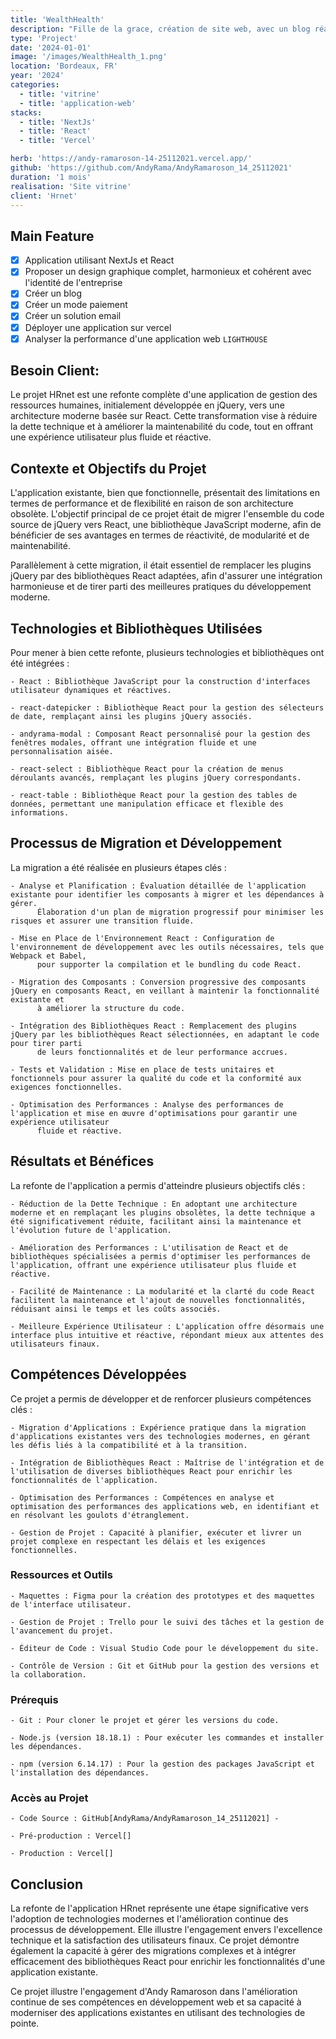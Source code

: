 ```yaml
---
title: 'WealthHealth'
description: "Fille de la grace, création de site web, avec un blog réalisait avec NextJs et React"
type: 'Project'
date: '2024-01-01'
image: '/images/WealthHealth_1.png'
location: 'Bordeaux, FR'
year: '2024'
categories:
  - title: 'vitrine'
  - title: 'application-web'
stacks:
  - title: 'NextJs'
  - title: 'React'
  - title: 'Vercel'

herb: 'https://andy-ramaroson-14-25112021.vercel.app/'
github: 'https://github.com/AndyRama/AndyRamaroson_14_25112021'
duration: '1 mois'
realisation: 'Site vitrine'
client: 'Hrnet'
---
```


## Main Feature

- [x] Application utilisant NextJs et React
- [x] Proposer un design graphique complet, harmonieux et cohérent avec l'identité de l'entreprise
- [x] Créer un blog
- [x] Créer un mode paiement
- [x] Créer un solution email
- [x] Déployer une application sur vercel
- [x] Analyser la performance d'une application web `LIGHTHOUSE`

## Besoin Client:

Le projet HRnet est une refonte complète d'une application de gestion des ressources humaines, initialement développée en jQuery, 
vers une architecture moderne basée sur React. Cette transformation vise à réduire la dette technique et à améliorer la maintenabilité du code,
tout en offrant une expérience utilisateur plus fluide et réactive.

## Contexte et Objectifs du Projet

L'application existante, bien que fonctionnelle, présentait des limitations en termes de performance et de flexibilité en raison de son architecture
obsolète. L'objectif principal de ce projet était de migrer l'ensemble du code source de jQuery vers React, une bibliothèque JavaScript moderne, afin 
de bénéficier de ses avantages en termes de réactivité, de modularité et de maintenabilité.

Parallèlement à cette migration, il était essentiel de remplacer les plugins jQuery par des bibliothèques React adaptées, afin d'assurer une intégration
harmonieuse et de tirer parti des meilleures pratiques du développement moderne.

## Technologies et Bibliothèques Utilisées

Pour mener à bien cette refonte, plusieurs technologies et bibliothèques ont été intégrées :

    - React : Bibliothèque JavaScript pour la construction d'interfaces utilisateur dynamiques et réactives.

    - react-datepicker : Bibliothèque React pour la gestion des sélecteurs de date, remplaçant ainsi les plugins jQuery associés.

    - andyrama-modal : Composant React personnalisé pour la gestion des fenêtres modales, offrant une intégration fluide et une personnalisation aisée.

    - react-select : Bibliothèque React pour la création de menus déroulants avancés, remplaçant les plugins jQuery correspondants.

    - react-table : Bibliothèque React pour la gestion des tables de données, permettant une manipulation efficace et flexible des informations.

## Processus de Migration et Développement

La migration a été réalisée en plusieurs étapes clés :

    - Analyse et Planification : Évaluation détaillée de l'application existante pour identifier les composants à migrer et les dépendances à gérer.
          Élaboration d'un plan de migration progressif pour minimiser les risques et assurer une transition fluide.

    - Mise en Place de l'Environnement React : Configuration de l'environnement de développement avec les outils nécessaires, tels que Webpack et Babel,
          pour supporter la compilation et le bundling du code React.

    - Migration des Composants : Conversion progressive des composants jQuery en composants React, en veillant à maintenir la fonctionnalité existante et
          à améliorer la structure du code.

    - Intégration des Bibliothèques React : Remplacement des plugins jQuery par les bibliothèques React sélectionnées, en adaptant le code pour tirer parti
          de leurs fonctionnalités et de leur performance accrues.

    - Tests et Validation : Mise en place de tests unitaires et fonctionnels pour assurer la qualité du code et la conformité aux exigences fonctionnelles.

    - Optimisation des Performances : Analyse des performances de l'application et mise en œuvre d'optimisations pour garantir une expérience utilisateur 
          fluide et réactive.

## Résultats et Bénéfices

La refonte de l'application a permis d'atteindre plusieurs objectifs clés :

    - Réduction de la Dette Technique : En adoptant une architecture moderne et en remplaçant les plugins obsolètes, la dette technique a été significativement réduite, facilitant ainsi la maintenance et l'évolution future de l'application.

    - Amélioration des Performances : L'utilisation de React et de bibliothèques spécialisées a permis d'optimiser les performances de l'application, offrant une expérience utilisateur plus fluide et réactive.

    - Facilité de Maintenance : La modularité et la clarté du code React facilitent la maintenance et l'ajout de nouvelles fonctionnalités, réduisant ainsi le temps et les coûts associés.

    - Meilleure Expérience Utilisateur : L'application offre désormais une interface plus intuitive et réactive, répondant mieux aux attentes des utilisateurs finaux.

## Compétences Développées

Ce projet a permis de développer et de renforcer plusieurs compétences clés :

    - Migration d'Applications : Expérience pratique dans la migration d'applications existantes vers des technologies modernes, en gérant les défis liés à la compatibilité et à la transition.

    - Intégration de Bibliothèques React : Maîtrise de l'intégration et de l'utilisation de diverses bibliothèques React pour enrichir les fonctionnalités de l'application.

    - Optimisation des Performances : Compétences en analyse et optimisation des performances des applications web, en identifiant et en résolvant les goulots d'étranglement.

    - Gestion de Projet : Capacité à planifier, exécuter et livrer un projet complexe en respectant les délais et les exigences fonctionnelles.

### Ressources et Outils

    - Maquettes : Figma pour la création des prototypes et des maquettes de l'interface utilisateur.

    - Gestion de Projet : Trello pour le suivi des tâches et la gestion de l'avancement du projet.

    - Éditeur de Code : Visual Studio Code pour le développement du site.

    - Contrôle de Version : Git et GitHub pour la gestion des versions et la collaboration.

### Prérequis

    - Git : Pour cloner le projet et gérer les versions du code.

    - Node.js (version 18.18.1) : Pour exécuter les commandes et installer les dépendances.

    - npm (version 6.14.17) : Pour la gestion des packages JavaScript et l'installation des dépendances.

### Accès au Projet

    - Code Source : GitHub[AndyRama/AndyRamaroson_14_25112021] - 

    - Pré-production : Vercel[]

    - Production : Vercel[]


## Conclusion

La refonte de l'application HRnet représente une étape significative vers l'adoption de technologies modernes et l'amélioration continue des processus de développement. 
Elle illustre l'engagement envers l'excellence technique et la satisfaction des utilisateurs finaux. Ce projet démontre également la capacité à gérer des migrations complexes 
et à intégrer efficacement des bibliothèques React pour enrichir les fonctionnalités d'une application existante.

Ce projet illustre l'engagement d'Andy Ramaroson dans l'amélioration continue de ses compétences en développement web et sa capacité à moderniser
des applications existantes en utilisant des technologies de pointe.